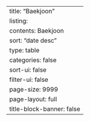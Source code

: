 ---
title: "Baekjoon"
listing:
    contents: Baekjoon
    sort: "date desc"
    type: table
    categories: false
    sort-ui: false
    filter-ui: false
    page-size: 9999
page-layout: full
title-block-banner: false
---